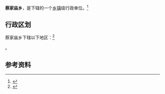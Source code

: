{{中国乡级行政区|62/10/21/209/000}}

'''蔡家庙乡'''，是{{PRC admin/fullname|62/10/21/209/000|3}}下辖的一个[[乡镇|乡镇]]级行政单位。<ref>{{PRC admin/ref sgc|{{PRC admin/parent|62/10/21/209/000}}}}</ref>

== 行政区划 ==

蔡家庙乡下辖以下地区：<ref>{{PRC admin/ref sgc|62/10/21/209/000}}</ref>

{{PRC admin/children|62/10/21/209/000}}。

== 参考资料 ==

{{reflist}}

{{行政区划小作品}}
{{PRC admin/navcat|62/10/21/209/000}}